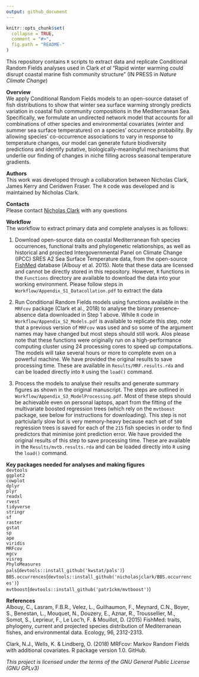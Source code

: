 ```yaml
---
output: github_document
---
```


<!-- README.md is generated from README.Rmd. Please edit that file -->

```r
knitr::opts_chunk$set(
  collapse = TRUE,
  comment = "#>",
  fig.path = "README-"
)
```

This repository contains `R` scripts to extract data and replicate Conditional Random Fields analyses used in Clark *et al* "Rapid winter warming could disrupt coastal marine fish community structure" (IN PRESS in *Nature Climate Change*)   
  
**Overview**    
We apply Conditional Random Fields models to an open-source dataset of fish distributions to show that winter sea surface warming strongly predicts variation in coastal fish community compositions in the Mediterranean Sea. Specifically, we formulate an undirected network model that accounts for all combinations of other species and environmental covariates (winter and summer sea surface temperatures) on a species’ occurrence probability. By allowing species’ co-occurrence associations to vary in response to temperature changes, our model can generate future biodiversity predictions and identify putative, biologically-meaningful mechanisms that underlie our finding of changes in niche filling across seasonal temperature gradients.  
  
**Authors**  
This work was developed through a collaboration between Nicholas Clark, James Kerry and Ceridwen Fraser. The `R` code was developed and is maintained by Nicholas Clark.  
  
**Contacts**  
Please contact [Nicholas Clark](https://researchers.uq.edu.au/researcher/15140) with any questions
  
**Workflow**   
The workflow to extract primary data and complete analyses is as follows:  
  
1. Download open-source data on coastal Mediterranean fish species occurrences, functional traits and phylogenetic relationships, as well as historical and projected Intergovernmental Panel on Climate Change (IPCC) SRES A2 Sea Surface Temperature data, from the open-source [FishMed](http://www.esapubs.org/archive/ecol/E096/203/) database (Albouy et al. 2015). Note that these data are licensed and cannot be directly stored in this repository. However, `R` functions in the `Functions` directory are available to download the data into your working environment. Please follow steps in `Workflow/Appendix_S1_Datacollation.pdf` to extract the data  
  
2. Run Conditional Random Fields models using functions available in the `MRFcov` package (Clark et al., 2018) to analyse the binary presence-absence data downloaded in Step 1 above. While `R` code in `Workflow/Appendix_S2_Models.pdf` is available to replicate this step, note that a previous version of `MRFcov` was used and so some of the argument names may have changed but most steps should still work. Alos please note that these functions were originally run on a high-performance computing cluster using 24 processing cores to speed up computations. The models will take several hours or more to complete even on a powerful machine. We have provided the original results to save processing time. These are available in `Results/MRF.results.rda` and can be loaded directly into `R` using the `load()` command.  
  
3. Process the models to analyse their results and generate summary figures as shown in the original manuscript. The steps are outlined in `Workflow/Appendix_S3_ModelProcessing.pdf`. Most of these steps should be achievable even on personal laptops, apart from the fitting of the multivariate boosted regression trees (which rely on the `mvtboost` package, see below for instructions for downloading). This step is not partciularly slow but is very memory-heavy because each set of `500` regression trees is saved for each of the `215` fish species in order to find predictors that minimise joint prediction error. We have provided the original results of this step to save processing time. These are available in the `Results/mvtb.results.rda` and can be loaded directly into `R` using the `load()` command.  
  
**Key packages needed for analyses and making figures**  
`devtools`  
`ggplot2`  
`cowplot`  
`dplyr`  
`plyr`  
`readxl`  
`rvest`  
`tidyverse`  
`stringr`  
`sf`  
`raster`  
`gstat`  
`sp`  
`ape`  
`viridis`  
`MRFcov`  
`mgcv`  
`visreg`  
`PhyloMeasures`  
`pals`(`devtools::install_github('kwstat/pals')`)  
`BBS.occurrences`(`devtools::install_github('nicholasjclark/BBS.occurrences')`)  
`mvtboost`(`devtools::install_github('patr1ckm/mvtboost')`)  
  
**References**  
Albouy, C., Lasram, F.B.R., Velez, L., Guilhaumon, F., Meynard, C.N., Boyer, S., Benestan, L., Mouquet, N., Douzery, E., Aznar, R., Troussellier, M., Somot, S., Leprieur, F., Le Loc'h, F. & Mouillot, D. (2015) FishMed: traits, phylogeny, current and projected species distribution of Mediterranean fishes, and environmental data. Ecology, 96, 2312-2313.  
  
Clark, N.J., Wells, K. & Lindberg, O. (2018) MRFcov: Markov Random Fields with additional covariates. R package version 1.0. GitHub.  
  
*This project is licensed under the terms of the GNU General Public License (GNU GPLv3)*




